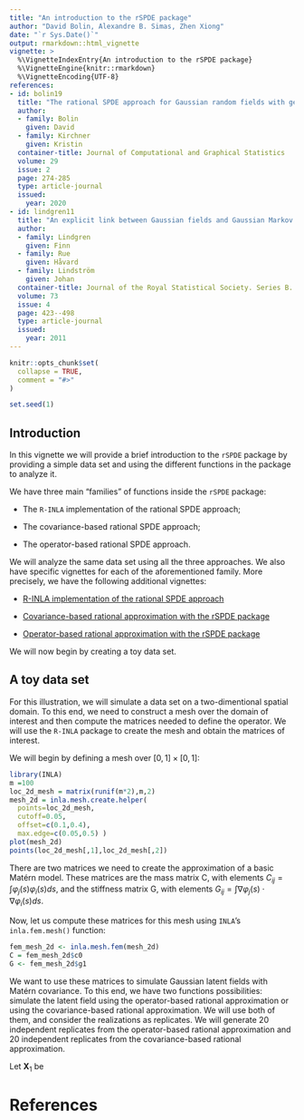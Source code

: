 ```yaml
---
title: "An introduction to the rSPDE package"
author: "David Bolin, Alexandre B. Simas, Zhen Xiong"
date: "`r Sys.Date()`"
output: rmarkdown::html_vignette
vignette: >
  %\VignetteIndexEntry{An introduction to the rSPDE package}
  %\VignetteEngine{knitr::rmarkdown}
  %\VignetteEncoding{UTF-8}
references:
- id: bolin19
  title: "The rational SPDE approach for Gaussian random fields with general smoothness"
  author:
  - family: Bolin
    given: David
  - family: Kirchner
    given: Kristin
  container-title: Journal of Computational and Graphical Statistics
  volume: 29
  issue: 2
  page: 274-285
  type: article-journal
  issued:
    year: 2020
- id: lindgren11
  title: "An explicit link between Gaussian fields and Gaussian Markov random fields: the stochastic partial differential equation approach"
  author:
  - family: Lindgren
    given: Finn
  - family: Rue
    given: Håvard
  - family: Lindström
    given: Johan
  container-title: Journal of the Royal Statistical Society. Series B. Statistical Methodology
  volume: 73
  issue: 4
  page: 423--498
  type: article-journal
  issued:
    year: 2011
---
```


```r
knitr::opts_chunk$set(
  collapse = TRUE,
  comment = "#>"
)

set.seed(1)
```

## Introduction

In this vignette we will provide a brief introduction to the `rSPDE`
package by providing a simple data set and using the different functions in
the package to analyze it.

We have three main "families" of functions inside the `rSPDE` package:

* The `R-INLA` implementation of the rational SPDE approach;

* The covariance-based rational SPDE approach;

* The operator-based rational SPDE approach.

We will analyze the same data set using all the three approaches.
We also have specific vignettes for each of the aforementioned family. More precisely,
we have the following additional vignettes:

* [R-INLA implementation of the rational SPDE approach](rspde_inla.html)

* [Covariance-based rational approximation with the rSPDE package](rspde_cov.html)

* [Operator-based rational approximation with the rSPDE package](rspde_base.html)

We will now begin by creating a toy data set.

## A toy data set

For this illustration, we will simulate a data set on a two-dimentional spatial domain. 
To this end, we need to construct a mesh over the domain of interest and then compute 
the matrices needed to define the operator. We will use the `R-INLA` package
to create the mesh and obtain the matrices of interest.

We will begin by defining a mesh over $[0,1]\times [0, 1]$:

```r
library(INLA)
m =100
loc_2d_mesh = matrix(runif(m*2),m,2)
mesh_2d = inla.mesh.create.helper(
  points=loc_2d_mesh,
  cutoff=0.05,
  offset=c(0.1,0.4),
  max.edge=c(0.05,0.5) )
plot(mesh_2d)
points(loc_2d_mesh[,1],loc_2d_mesh[,2])
```

There are two matrices we need to create the approximation of a basic Matérn model. 
These matrices are the mass matrix $\boldsymbol{\mathrm{C}}$, with elements 
$C_{ij} = \int \varphi_j(s) \varphi_i(s) ds$, and the stiffness matrix 
$\boldsymbol{\mathrm{G}}$, with elements 
$G_{ij} = \int \nabla\varphi_j(s) \cdot \nabla\varphi_i(s) ds$. 

Now, let us compute these matrices for this mesh using `INLA`'s `inla.fem.mesh()` function:

```r
fem_mesh_2d <- inla.mesh.fem(mesh_2d)
C = fem_mesh_2d$c0
G <- fem_mesh_2d$g1
```

We want to use these matrices to simulate Gaussian latent fields with
Matérn covariance. To this end, we have two functions possibilities: simulate
the latent field using the operator-based rational approximation
or using the covariance-based rational approximation. We will use both of them, and
consider the realizations as replicates. We will generate 20 independent
replicates from the operator-based rational approximation and 20 independent
replicates from the covariance-based rational approximation.

Let $\mathbf{X}_1$ be 



# References

